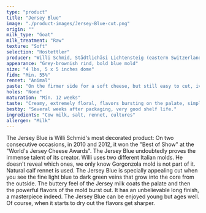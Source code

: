 ```yaml
---
type: "product"
title: "Jersey Blue"
image: "./product-images/Jersey-Blue-cut.png"
origin: ""
milk_type: "Goat"
milk_treatment: "Raw"
texture: "Soft"
selection: "Hostettler"
producer: "Willi Schmid, Städtlichäsi Lichtensteig (eastern Switzerland)"
appearance: "Grey-brownish rind, bold blue mold"
size: "4 lbs, 5 x 5 inches dome"
fidm: "Min. 55%"
rennet: "Animal"
paste: "On the firmer side for a soft cheese, but still easy to cut, ivory color, blue and green veins"
holes: "None"
maturation: "Min. 12 weeks"
taste: "Creamy, extremely floral, flavors bursting on the palate, simply superb"
bestby: "Several weeks after packaging, very good shelf life."
ingredients: "Cow milk, salt, rennet, cultures"
allergen: "Milk"
---
```


The Jersey Blue is Willi Schmid's most decorated product: On two consecutive occasions, in 2010 and 2012, it won the "Best of Show" at the "World's Jersey Cheese Awards". The Jersey Blue undoubtedly proves the immense talent of its creator. Willi uses two different Italian molds. He doesn't reveal which ones, we only know Gorgonzola mold is not part of it. Natural calf rennet is used. The Jersey Blue is specially appealing cut when you see the fine light blue to dark green veins that grow into the core from the outside. The buttery feel of the Jersey milk coats the palate and then the powerful flavors of the mold burst out. It has an unbelievable long finish, a masterpiece indeed. The Jersey Blue can be enjoyed young but ages well. Of course, when it starts to dry out the flavors get sharper.